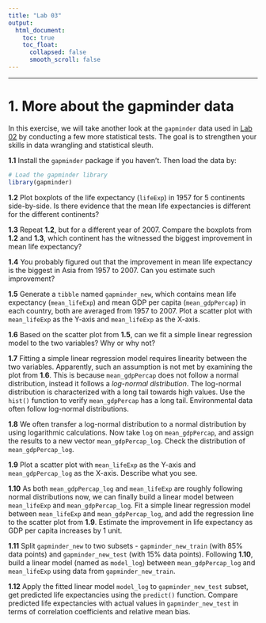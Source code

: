 ```yaml
---
title: "Lab 03"
output:
  html_document:
    toc: true
    toc_float:
      collapsed: false
      smooth_scroll: false
---
```


***

# 1. More about the gapminder data

In this exercise, we will take another look at the `gapminder` data used in [Lab 02](https://zhu-group.github.io/ese5023/Lab_02.html) by conducting a few more statistical tests. The goal is to strengthen your skills in data wrangling and statistical sleuth.

**1.1** Install the `gapminder` package if you haven't. Then load the data by:
```r
# Load the gapminder library
library(gapminder)
```

**1.2** Plot boxplots of the life expectancy (`lifeExp`) in 1957 for 5 continents side-by-side. Is there evidence that the mean life expectancies is different for the different continents? 

**1.3** Repeat **1.2**, but for a different year of 2007. Compare the boxplots from **1.2** and **1.3**, which continent has the witnessed the biggest improvement in mean life expectancy?

**1.4** You probably figured out that the improvement in mean life expectancy is the biggest in Asia from 1957 to 2007. Can you estimate such improvement?

**1.5** Generate a `tibble` named `gapminder_new`, which contains mean life expectancy (`mean_lifeExp`) and mean GDP per capita (`mean_gdpPercap`) in each country, both are averaged from 1957 to 2007. Plot a scatter plot with `mean_lifeExp` as the Y-axis and `mean_lifeExp` as the X-axis. 

**1.6** Based on the scatter plot from **1.5**, can we fit a simple linear regression model to the two variables? Why or why not?

**1.7** Fitting a simple linear regression model requires linearity between the two variables. Apparently, such an assumption is not met by examining the plot from **1.6**. This is because `mean_gdpPercap` does not follow a normal distribution, instead it follows a *log-normal distribution*. The log-normal distribution is characterized with a long tail towards high values. Use the `hist()` function to verify `mean_gdpPercap` has a long tail. Environmental data often follow log-normal distributions.

**1.8** We often transfer a log-normal distribution to a normal distribution by using logarithmic calculations. Now take `log` on `mean_gdpPercap`, and assign the results to a new vector `mean_gdpPercap_log`. Check the distribution of `mean_gdpPercap_log`.

**1.9** Plot a scatter plot with `mean_lifeExp` as the Y-axis and `mean_gdpPercap_log` as the X-axis. Describe what you see.

**1.10** As both `mean_gdpPercap_log` and `mean_lifeExp` are roughly following normal distributions now, we can finally build a linear model between `mean_lifeExp` and `mean_gdpPercap_log`. Fit a simple linear regression model between `mean_lifeExp` and `mean_gdpPercap_log`, and add the regression line to the scatter plot from **1.9**. Estimate the improvement in life expectancy as GDP per capita increases by 1 unit.

**1.11**  Split `gapminder_new` to two subsets - `gapminder_new_train` (with 85% data points) and `gapminder_new_test` (with 15% data points). Following **1.10**, build a linear model (named as `model_log`) between `mean_gdpPercap_log` and `mean_lifeExp` using data from `gapminder_new_train`. 

**1.12** Apply the fitted linear model `model_log` to `gapminder_new_test` subset, get predicted life expectancies using the `predict()` function. Compare predicted life expectancies with actual values in `gapminder_new_test` in terms of correlation coefficients and relative mean bias. 
